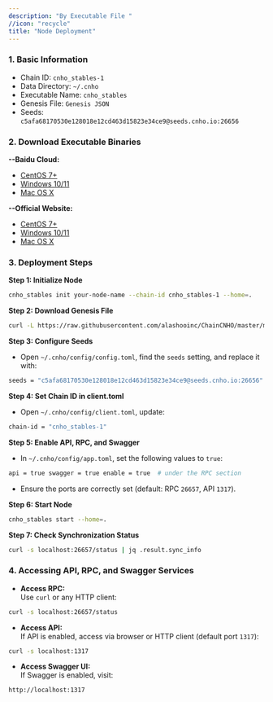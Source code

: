 ```yaml
---
description: "By Executable File "
//icon: "recycle"
title: "Node Deployment"
---
```


### 1. Basic Information

- Chain ID: `cnho_stables-1`
- Data Directory: `~/.cnho`
- Executable Name: `cnho_stables`
- Genesis File: `Genesis JSON`
- Seeds:\
  `c5afa68170530e128018e12cd463d15823e34ce9@seeds.cnho.io:26656`

### 2. Download Executable Binaries

**--Baidu Cloud:**

- [CentOS 7\+](https://pan.baidu.com/s/1X26In0sNUbBG1amppijAHw?pwd=jb22)
- [Windows 10/11](https://pan.baidu.com/s/1DMWUEgYCqGzsh8-kab3Xrg?pwd=7xcq)
- [Mac OS X](https://pan.baidu.com/s/1raKc3s7TgSMLpGmmnErurw?pwd=fg24)

**--Official Website:**

- [CentOS 7\+](https://cnho.io/resource/ChainCNHO/cnho_stables1.0.0.bin)
- [Windows 10/11](https://cnho.io/resource/ChainCNHO/cnho_stables1.0.0.exe)
- [Mac OS X](https://cnho.io/resource/ChainCNHO/cnho_stables_mac1.0.0.bin)

### 3. Deployment Steps

**Step 1: Initialize Node**

```bash
cnho_stables init your-node-name --chain-id cnho_stables-1 --home=. 
```

**Step 2: Download Genesis File**

```bash
curl -L https://raw.githubusercontent.com/alashooinc/ChainCNHO/master/mainnet/genesis.json > ~/.cnho/config/genesis.json
```

**Step 3: Configure Seeds**

- Open `~/.cnho/config/config.toml`, find the `seeds` setting, and replace it with:

```bash
seeds = "c5afa68170530e128018e12cd463d15823e34ce9@seeds.cnho.io:26656"
```

**Step 4: Set Chain ID in client.toml**

- Open `~/.cnho/config/client.toml`, update:

```bash
chain-id = "cnho_stables-1" 
```

**Step 5: Enable API, RPC, and Swagger**

- In `~/.cnho/config/app.toml`, set the following values to `true`:

```bash
api = true swagger = true enable = true  # under the RPC section
```

- Ensure the ports are correctly set (default: RPC `26657`, API `1317`).

**Step 6: Start Node**

```bash
cnho_stables start --home=.
```

**Step 7: Check Synchronization Status**

```bash
curl -s localhost:26657/status | jq .result.sync_info 
```

### 4. Accessing API, RPC, and Swagger Services

- **Access RPC:**\
  Use `curl` or any HTTP client:

```bash
curl -s localhost:26657/status 
```

- **Access API:** \
  If API is enabled, access via browser or HTTP client (default port `1317`):

```bash
curl -s localhost:1317 
```

- **Access Swagger UI:** \
  If Swagger is enabled, visit:

```bash
http://localhost:1317 
```